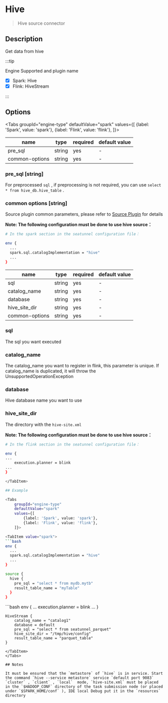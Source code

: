 # Hive

> Hive source connector

## Description

Get data from hive

:::tip

Engine Supported and plugin name

* [x] Spark: Hive
* [x] Flink: HiveStream

:::

## Options

<Tabs
    groupId="engine-type"
    defaultValue="spark"
    values={[
        {label: 'Spark', value: 'spark'},
        {label: 'Flink', value: 'flink'},
    ]}>

<TabItem value="spark">

| name           | type   | required | default value |
|----------------|--------|----------|---------------|
| pre_sql        | string | yes      | -             |
| common-options | string | yes      | -             |

### pre_sql [string]

For preprocessed `sql` , if preprocessing is not required, you can use `select * from hive_db.hive_table` .

### common options [string]

Source plugin common parameters, please refer to [Source Plugin](common-options.mdx) for details

**Note: The following configuration must be done to use hive source：**

```bash
# In the spark section in the seatunnel configuration file：

env {
  ...
  spark.sql.catalogImplementation = "hive"
  ...
}
```
</TabItem>

<TabItem value="flink">

| name           | type   | required | default value |
|----------------|--------|----------|---------------|
| sql        | string | yes      | -             |
| catalog_name        | string | yes      | -             |
| database        | string | yes      | -             |
| hive_site_dir        | string | yes      | -             |
| common-options | string | yes      | -             |

### sql

The sql you want executed

### catalog_name

The catalog_name you want to register in flink, this parameter is unique. If catalog_name is duplicated, it will throw the UnsupportedOperationException

### database

Hive database name you want to use

### hive_site_dir

The directory with the `hive-site.xml`

**Note: The following configuration must be done to use hive source：**

```bash
# In the flink section in the seatunnel configuration file：

env {
...
    execution.planner = blink
...
}

</TabItem>

## Example

<Tabs
    groupId="engine-type"
    defaultValue="spark"
    values={[
        {label: 'Spark', value: 'spark'},
        {label: 'Flink', value: 'flink'},
    ]}>

<TabItem value="spark">
```bash
env {
  ...
  spark.sql.catalogImplementation = "hive"
  ...
}

source {
  hive {
    pre_sql = "select * from mydb.mytb"
    result_table_name = "myTable"
  }
}
```
</TabItem>

<TabItem value="flink">
```bash
    env {
    ...
        execution.planner = blink
    ...
    }

    HiveStream {
        catalog_name = "catalog1"
        database = default
        pre_sql = "select * from seatunnel_parquet"
        hive_site_dir = "/tmp/hive/config"
        result_table_name = "parquet_table"
    }
```
</TabItem>
</Tabs>    

## Notes

It must be ensured that the `metastore` of `hive` is in service. Start the command `hive --service metastore` service `default port 9083` `cluster` , `client` , `local`  mode, `hive-site.xml` must be placed in the `$HADOOP_CONF` directory of the task submission node (or placed under `$SPARK_HOME/conf` ), IDE local Debug put it in the `resources` directory

